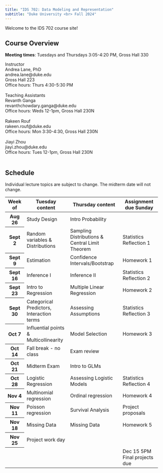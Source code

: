 ```yaml
---
title: "IDS 702: Data Modeling and Representation"
subtitle: "Duke University <br> Fall 2024"
---
```


Welcome to the IDS 702 course site!

## Course Overview

**Meeting times**: Tuesdays and Thursdays 3:05-4:20 PM, Gross Hall 330

<a>Instructor</a> <br/>
Andrea Lane, PhD <br/>
andrea.lane@duke.edu <br/>
Gross Hall 223 <br/>
Office hours: Thurs 4:30-5:30 PM
<br/> <br/>
<a>Teaching Assistants</a> <br/>
Revanth Ganga <br/>
revanthchowdary.ganga@duke.edu <br/>
Office hours: Weds 12-1pm, Gross Hall 230N
<br/> <br/>
Rakeen Rouf <br/>
rakeen.rouf@duke.edu <br/>
Office hours: Mon 3:30-4:30, Gross Hall 230N
<br/> <br/>
Jiayi Zhou <br/>
jiayi.zhou@duke.edu <br/>
Office hours: Tues 12-1pm, Gross Hall 230N
<br/> <br/>

## Schedule

Individual lecture topics are subject to change. The midterm date will not change.

<table class="table table-hover">
  <thead>
    <tr class="table-active">
      <th scope="col">Week of</th>
      <th scope="col">Tuesday content</th>
      <th scope="col">Thursday content</th>
      <th scope="col">Assignment due Sunday</th>
    </tr>
  </thead>
  <tbody>
    <tr>
      <th scope="row">Aug 26</th>
      <td>Study Design</td>
      <td>Intro Probability</td>
      <td></td>
    </tr>
    <tr>
      <th scope="row">Sept 2</th>
      <td>Random variables &</br> Distributions</td>
      <td>Sampling Distributions & </br> Central Limit Theorem</td>
      <td>Statistics Reflection 1</td>
    </tr>
    <tr>
      <th scope="row">Sept 9</th>
      <td>Estimation</td>
      <td>Confidence Intervals/Bootstrap</td>
      <td>Homework 1</td>
    </tr>
    <tr>
      <th scope="row">Sept 16</th>
      <td>Inference I</td>
      <td>Inference II</td>
      <td>Statistics Reflection 2</td>
    </tr>
    <tr>
      <th scope="row">Sept 23</th>
      <td>Intro to Regression</td>
      <td>Multiple Linear Regression</td>
      <td>Homework 2</td>
    </tr>
    <tr>
      <th scope="row">Sept 30</th>
      <td>Categorical Predictors, </br> Interaction terms</td>
      <td>Assessing Assumptions</td>
      <td>Statistics Reflection 3</td>
    </tr>
    <tr>
      <th scope="row">Oct 7</th>
      <td>Influential points & </br> Multicollinearity</td>
      <td>Model Selection</td>
      <td>Homework 3</td>
    </tr>
    <tr>
      <th scope="row">Oct 14</th>
      <td>Fall break - no class</td>
      <td>Exam review</td>
      <td></td>
    </tr>
    <tr>
      <th scope="row">Oct 21</th>
      <td>Midterm Exam</td>
      <td>Intro to GLMs</td>
      <td></td>
    </tr>
    <tr>
      <th scope="row">Oct 28</th>
      <td>Logistic Regression</td>
      <td>Assessing Logistic Models</td>
      <td>Statistics Reflection 4</td>
    </tr>
    <tr>
      <th scope="row">Nov 4</th>
      <td>Multinomial regression</td>
      <td>Ordinal regression</td>
      <td>Homework 4</td>
    </tr>
    <tr>
      <th scope="row">Nov 11</th>
      <td>Poisson regression</td>
      <td>Survival Analysis</td>
      <td>Project proposals</td>
    </tr>
    <tr>
      <th scope="row">Nov 18</th>
      <td>Missing Data </td>
      <td>Missing Data</td>
      <td>Homework 5</td>
    </tr>
    <tr>
      <th scope="row">Nov 25</th>
      <td>Project work day</td>
      <td></td>
      <td></td>
    </tr>
    <tr>
      <th scope="row"></th>
      <td></td>
      <td></td>
      <td>Dec 15 5PM </br> Final projects due</td>
    </tr>
  </tbody>
</table>
